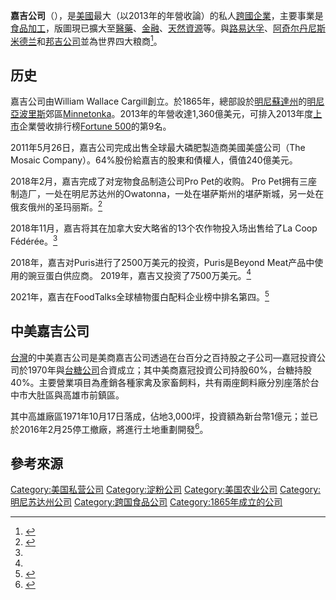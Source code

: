{{expand|time=2014-11-16T14:40:29+00:00}}
{{otheruse|嘉吉}}
{{Infobox company
| name         = 嘉吉公司<br>Cargill, Inc.
| logo         = CargillLogo.svg
| image        = File:2009-0612-07-CargillLakeOffice.jpg
| type         = [[私人公司|私人公司]]
| caption      = 嘉吉公司位於Minnetonka的辦公樓
| foundation   = {{start date and age|1865}}
| founder      = William W. Cargill/William Wallace Cargill
| location     = {{USA}}[[明尼苏达州|明尼苏达州]]
| area_served  = 全球
| key_people   = Gregory R. Page<br>{{small|(执行董事长)}}<br>Dave MacLennan<br>{{small|(总裁和首席执行官)}}
| industry     = [[贸易|贸易]]
| products     = 能源贸易, 作物和牲畜, 食物, 健康和医药, 金融风险管理, [[原材料|原材料]], 电力和天然气
| revenue = {{increase}} 1146.95亿美元 (2018年)<ref name=10K>{{cite web|url=https://www.cargill.com/about/financial/five-year-financial-summary|title=Cargill Five-Year Financial Summary|publisher=Cargill, Inc.|date=July 16, 2018|accessdate=2019-09-17|archive-date=2019-12-13|archive-url=https://web.archive.org/web/20191213141356/https://www.cargill.com/about/financial/five-year-financial-summary|dead-url=no}}</ref>
| operating_income = {{increase}} 32.04亿美元 (2018年)<ref name=10K/>
| net_income = {{increase}} 31.03亿美元 (2018年)<ref name=10K/>
| assets = {{increase}} 594.75亿美元 (2018年)<ref name=10K/>
| num_employees = 166,000 (2019年) <ref>{{cite web|url=https://datantify.com/knowledge/top-location-usa#6-top-companies-by-employees-5|title=Datantify Top Companies in USA [2019 Edition]|last=|first=|date=|website=|publisher=|dead-url=yes|archive-url=https://web.archive.org/web/20190920135456/https://datantify.com/knowledge/top-location-usa#6-top-companies-by-employees-5|archive-date=2019-09-20|access-date=}}</ref>
| homepage     = [http://www.cargill.com/ Cargill.com]
| owner        = 嘉吉家族 (90%)
}}
'''嘉吉公司'''（{{lang-en|Cargill, Incorporated}}），是[[美國|美國]]最大（以2013年的年營收論）的私人[[跨國企業|跨國企業]]，主要事業是[[食品加工|食品加工]]，版圖現已擴大至[[醫藥|醫藥]]、[[金融|金融]]、[[天然資源|天然資源]]等。與[[路易达孚|路易达孚]]、[[阿奇尔丹尼斯米德兰|阿奇尔丹尼斯米德兰]]和[[邦吉公司|邦吉公司]]並為世界四大粮商<ref>{{cite web|title=Reuters|url=https://www.reuters.com/article/2015/03/26/louisdreyfus-results-idUSL6N0WK3JZ20150326|website=Reuters|accessdate=26 March 2015|archive-date=2015-10-01|archive-url=https://web.archive.org/web/20151001164847/http://www.reuters.com/article/2015/03/26/louisdreyfus-results-idUSL6N0WK3JZ20150326|dead-url=yes}}</ref>。

== 历史 ==
嘉吉公司由William Wallace Cargill創立。於1865年，總部設於[[明尼蘇達州|明尼蘇達州]]的[[明尼亞波里斯|明尼亞波里斯]]郊區[[Minnetonka|Minnetonka]]。2013年的年營收達1,360億美元，可排入2013年度[[上市|上市]]企業營收排行榜[[Fortune_500|Fortune 500]]的第9名。

2011年5月26日，嘉吉公司完成出售全球最大磷肥製造商美國美盛公司（The Mosaic Company）。64%股份給嘉吉的股東和債權人，價值240億美元。

2018年2月，嘉吉完成了对宠物食品制造公司Pro Pet的收购。 Pro Pet拥有三座制造厂，一处在明尼苏达州的Owatonna，一处在堪萨斯州的堪萨斯城，另一处在俄亥俄州的圣玛丽斯。<ref name="mg21">{{Cite web|url=https://www.mg21.com/cargill.html|title=世界四大粮商之一：美国嘉吉公司Cargill, Inc.|publisher=美股之家（mg21.com）|date=2021-09-27|access-date=2021-09-29|archive-date=2022-03-16|archive-url=https://web.archive.org/web/20220316091750/https://www.mg21.com/cargill.html|dead-url=no}}</ref>

2018年11月，嘉吉将其在加拿大安大略省的13个农作物投入场出售给了La Coop Fédérée。<ref name="mg21"/>

2018年，嘉吉对Puris进行了2500万美元的投资，Puris是Beyond Meat产品中使用的豌豆蛋白供应商。 2019年，嘉吉又投资了7500万美元。<ref name="mg21"/>

2021年，嘉吉在FoodTalks全球植物蛋白配料企业榜中排名第四。<ref>{{Cite web|title=2021年FoodTalks全球植物蛋白配料企业Top40排行榜出炉|url=https://www.foodtalks.cn/news/foodnews/top_100/5945|access-date=2022-01-14|author=Lemon Huang|date=2021-05-17|work=www.foodtalks.cn|archive-date=2022-03-16|archive-url=https://web.archive.org/web/20220316091757/https://www.foodtalks.cn/news/foodnews/top_100/5945|dead-url=no}}</ref>

==中美嘉吉公司==
[[台灣|台灣]]的中美嘉吉公司是美商嘉吉公司透過在台百分之百持股之子公司—嘉冠投資公司於1970年與[[台糖公司|台糖公司]]合資成立；其中美商嘉冠投資公司持股60%，台糖持股40%。主要營業項目為產銷各種家禽及家畜飼料，共有兩座飼料廠分別座落於台中市大肚區與高雄市前鎮區。

其中高雄廠區1971年10月17日落成，佔地3,000坪，投資額為新台幣1億元；並已於2016年2月25停工撤廠，將進行土地重劃開發<ref>{{Cite web |url = http://www.taisugar.com.tw/Monthly/CPN.aspx?ms=1401&s=13385479&p=13385639 |title = 台糖投資事業專題系列—中美嘉吉（股）公司 陪著台灣經濟起飛 |author = 台糖公司企劃處 |date = 2015年11月 |publisher = 台糖公司 |language = 中文 |accessdate = 2017年5月23日 |archive-date = 2019年7月28日 |archive-url = https://web.archive.org/web/20190728233459/http://www.taisugar.com.tw/Monthly/CPN.aspx?ms=1401&s=13385479&p=13385639 |dead-url = no }}</ref>。


== 參考來源 ==
{{Reflist}}

[[Category:美国私营公司|Category:美国私营公司]]
[[Category:淀粉公司|Category:淀粉公司]]
[[Category:美国农业公司|Category:美国农业公司]]
[[Category:明尼苏达州公司|Category:明尼苏达州公司]]
[[Category:跨国食品公司|Category:跨国食品公司]]
[[Category:1865年成立的公司|Category:1865年成立的公司]]